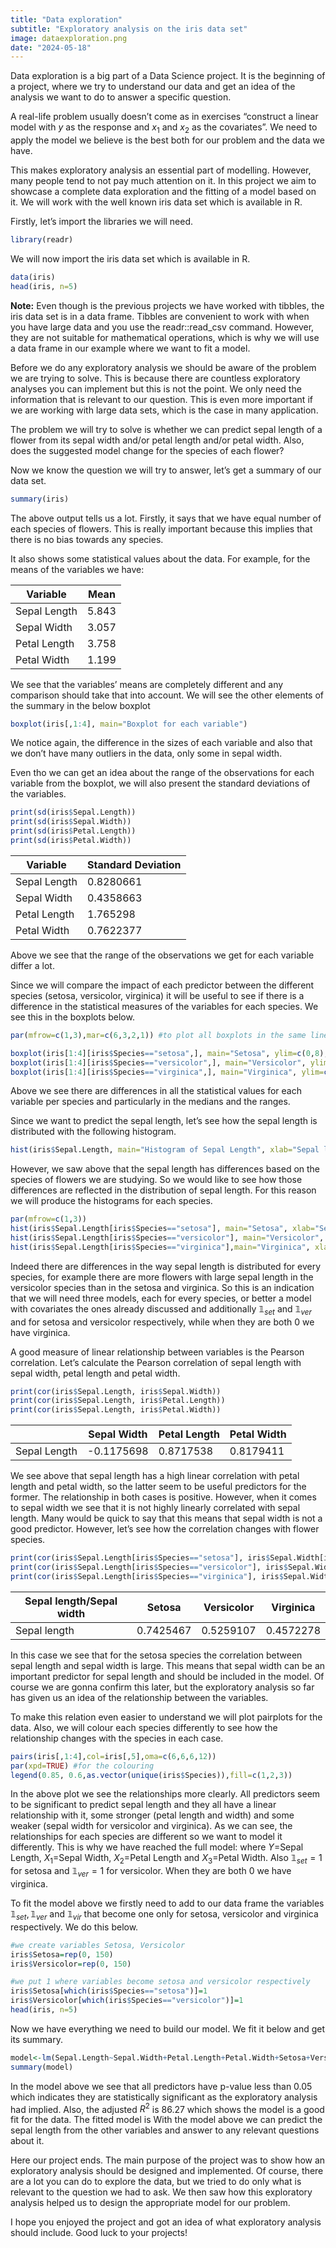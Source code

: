 ```yaml
---
title: "Data exploration"
subtitle: "Exploratory analysis on the iris data set"
image: dataexploration.png
date: "2024-05-18"
---
```


Data exploration is a big part of a Data Science project. It is the beginning of a project, where we try to understand our data and get an idea of the analysis we want to do to answer a specific question.

A real-life problem usually doesn't come as in exercises "construct a linear model with $y$ as the response and $x_{1}$ and $x_{2}$ as the covariates". We need to apply the model we believe is the best both for our problem and the data we have.

This makes exploratory analysis an essential part of modelling. However, many people tend to not pay much attention on it. In this project we aim to showcase a complete data exploration and the fitting of a model based on it. We will work with the well known iris data set which is available in R.

Firstly, let's import the libraries we will need.

```r
library(readr)
```

We will now import the iris data set which is available in R.

```r
data(iris)
head(iris, n=5)
```

**Note:** Even though is the previous projects we have worked with tibbles, the iris data set is in a data frame. Tibbles are convenient to work with when you have large data and you use the readr::read_csv command. However, they are not suitable for mathematical operations, which is why we will use a data frame in our example where we want to fit a model.

Before we do any exploratory analysis we should be aware of the problem we are trying to solve. This is because there are countless exploratory analyses you can implement but this is not the point. We only need the information that is relevant to our question. This is even more important if we are working with large data sets, which is the case in many application.

The problem we will try to solve is whether we can predict sepal length of a flower from its sepal width and/or petal length and/or petal width. Also, does the suggested model change for the species of each flower?

Now we know the question we will try to answer, let's get a summary of our data set.

```r
summary(iris)
```

The above output tells us a lot. Firstly, it says that we have equal number of each species of flowers. This is really important because this implies that there is no bias towards any species.

It also shows some statistical values about the data. For example, for the means of the variables we have:

| Variable     | Mean  |
|--------------|-------|
| Sepal Length | 5.843 |
| Sepal Width  | 3.057 |
| Petal Length | 3.758 |
| Petal Width  | 1.199 |

We see that the variables' means are completely different and any comparison should take that into account. We will see the other elements of the summary in the below boxplot

```r
boxplot(iris[,1:4], main="Boxplot for each variable")
```

We notice again, the difference in the sizes of each variable and also that we don't have many outliers in the data, only some in sepal width.

Even tho we can get an idea about the range of the observations for each variable from the boxplot, we will also present the standard deviations of the variables.

```r
print(sd(iris$Sepal.Length))
print(sd(iris$Sepal.Width))
print(sd(iris$Petal.Length))
print(sd(iris$Petal.Width))
```

| Variable     | Standard Deviation |
|--------------|--------------------|
| Sepal Length | 0.8280661          |
| Sepal Width  | 0.4358663          |
| Petal Length | 1.765298           |
| Petal Width  | 0.7622377          |

Above we see that the range of the observations we get for each variable differ a lot.

Since we will compare the impact of each predictor between the different species (setosa, versicolor, virginica) it will be useful to see if there is a difference in the statistical measures of the variables for each species. We see this in the boxplots below.

```r
par(mfrow=c(1,3),mar=c(6,3,2,1)) #to plot all boxplots in the same line

boxplot(iris[1:4][iris$Species=="setosa",], main="Setosa", ylim=c(0,8), las=2)
boxplot(iris[1:4][iris$Species=="versicolor",], main="Versicolor", ylim=c(0,8), las=2)
boxplot(iris[1:4][iris$Species=="virginica",], main="Virginica", ylim=c(0,8), las=2)
```

Above we see there are differences in all the statistical values for each variable per species and particularly in the medians and the ranges.

Since we want to predict the sepal length, let's see how the sepal length is distributed with the following histogram.

```r
hist(iris$Sepal.Length, main="Histogram of Sepal Length", xlab="Sepal length")
```

However, we saw above that the sepal length has differences based on the species of flowers we are studying. So we would like to see how those differences are reflected in the distribution of sepal length. For this reason we will produce the histograms for each species.

```r
par(mfrow=c(1,3))
hist(iris$Sepal.Length[iris$Species=="setosa"], main="Setosa", xlab="Sepal length")
hist(iris$Sepal.Length[iris$Species=="versicolor"], main="Versicolor", xlab="Sepal length")
hist(iris$Sepal.Length[iris$Species=="virginica"],main="Virginica", xlab="Sepal length")
```

Indeed there are differences in the way sepal length is distributed for every species, for example there are more flowers with large sepal length in the versicolor species than in the setosa and virginica. So this is an indication that we will need three models, each for every species, or better a model with covariates the ones already discussed and additionally $\mathbb{1}_{set}$ and $\mathbb{1}_{ver}$ and for setosa and versicolor respectively, while when they are both $0$ we have virginica.

A good measure of linear relationship between variables is the Pearson correlation. Let's calculate the Pearson correlation of sepal length with sepal width, petal length and petal width.

```r
print(cor(iris$Sepal.Length, iris$Sepal.Width))
print(cor(iris$Sepal.Length, iris$Petal.Length))
print(cor(iris$Sepal.Length, iris$Petal.Width))
```

|              | Sepal Width | Petal Length | Petal Width |
|--------------|-------------|--------------|-------------|
| Sepal Length | -0.1175698  | 0.8717538    | 0.8179411   |

We see above that sepal length has a high linear correlation with petal length and petal width, so the latter seem to be useful predictors for the former. The relationship in both cases is positive. However, when it comes to sepal width we see that it is not highly linearly correlated with sepal length. Many would be quick to say that this means that sepal width is not a good predictor. However, let's see how the correlation changes with flower species.

```r
print(cor(iris$Sepal.Length[iris$Species=="setosa"], iris$Sepal.Width[iris$Species=="setosa"]))
print(cor(iris$Sepal.Length[iris$Species=="versicolor"], iris$Sepal.Width[iris$Species=="versicolor"]))
print(cor(iris$Sepal.Length[iris$Species=="virginica"], iris$Sepal.Width[iris$Species=="virginica"]))
```

| Sepal length/Sepal width | Setosa    | Versicolor | Virginica |
|--------------------------|-----------|------------|-----------|
| Sepal length             | 0.7425467 | 0.5259107  | 0.4572278 |

In this case we see that for the setosa species the correlation between sepal length and sepal width is large. This means that sepal width can be an important predictor for sepal length and should be included in the model. Of course we are gonna confirm this later, but the exploratory analysis so far has given us an idea of the relationship between the variables.

To make this relation even easier to understand we will plot pairplots for the data. Also, we will colour each species differently to see how the relationship changes with the species in each case.

```r
pairs(iris[,1:4],col=iris[,5],oma=c(6,6,6,12))
par(xpd=TRUE) #for the colouring
legend(0.85, 0.6,as.vector(unique(iris$Species)),fill=c(1,2,3))
```

In the above plot we see the relationships more clearly. All predictors seem to be significant to predict sepal length and they all have a linear relationship with it, some stronger (petal length and width) and some weaker (sepal width for versicolor and virginica). As we can see, the relationships for each species are different so we want to model it differently. This is why we have reached the full model: \begin{equation}
Y=\alpha+\beta_{1}X_{1}+\beta_{2}X_{2}+\beta_{3}X_{3}+\gamma_{1}\mathbb{1}_{set}+\gamma_{2}\mathbb{1}_{ver},
\end{equation} where $Y=$Sepal Length, $X_{1}=$Sepal Width, $X_{2}=$Petal Length and $X_{3}=$Petal Width. Also $\mathbb{1}_{set}=1$ for setosa and $\mathbb{1}_{ver}=1$ for versicolor. When they are both $0$ we have virginica.

To fit the model above we firstly need to add to our data frame the variables $\mathbb{1}_{set}, \mathbb{1}_{ver}$ and $\mathbb{1}_{vir}$ that become one only for setosa, versicolor and virginica respectively. We do this below.

```r
#we create variables Setosa, Versicolor
iris$Setosa=rep(0, 150)
iris$Versicolor=rep(0, 150)

#we put 1 where variables become setosa and versicolor respectively
iris$Setosa[which(iris$Species=="setosa")]=1
iris$Versicolor[which(iris$Species=="versicolor")]=1
head(iris, n=5)
```

Now we have everything we need to build our model. We fit it below and get its summary.

```r
model<-lm(Sepal.Length~Sepal.Width+Petal.Length+Petal.Width+Setosa+Versicolor, data=iris)
summary(model)
```

In the model above we see that all predictors have p-value less than $0.05$ which indicates they are statistically significant as the exploratory analysis had implied. Also, the adjusted $R^{2}$ is $86.27$ which shows the model is a good fit for the data. The fitted model is \begin{equation}
Y=1.418+0.496X_{1}+0.829X_{2}-0.315X_{3}+1.024\mathbb{1}_{set}+0.3\mathbb{1}_{ver}.
\end{equation} With the model above we can predict the sepal length from the other variables and answer to any relevant questions about it.

Here our project ends. The main purpose of the project was to show how an exploratory analysis should be designed and implemented. Of course, there are a lot you can do to explore the data, but we tried to do only what is relevant to the question we had to ask. We then saw how this exploratory analysis helped us to design the appropriate model for our problem.

I hope you enjoyed the project and got an idea of what exploratory analysis should include. Good luck to your projects!
